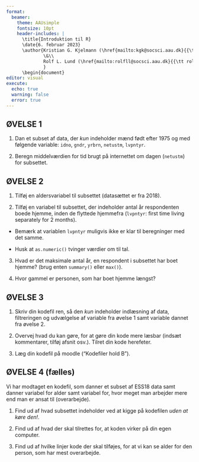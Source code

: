 ```yaml
---
format: 
  beamer:
    theme: AAUsimple
    fontsize: 10pt
    header-includes: |
      \title{Introduktion til R}
      \date{6. februar 2023}
      \author{Kristian G. Kjelmann (\href{mailto:kgk@socsci.aau.dk}{{\tt kgk@socsci.aau.dk}})\\
              \&\\
              Rolf L. Lund (\href{mailto:rolfll@socsci.aau.dk}{{\tt rolfll@socsci.aau.dk}})
              }
      \begin{document}
editor: visual
execute:
  echo: true
  warning: false
  error: true
---
```


## ØVELSE 1

1.  Dan et subset af data, der *kun* indeholder mænd født efter 1975 og med følgende variable: `idno`, `gndr`, `yrbrn`, `netustm`, `lvpntyr`.

2.  Beregn middelværdien for tid brugt på internettet om dagen (`netustm`) for subsettet.

## ØVELSE 2

1.  Tilføj en aldersvariabel til subsettet (datasættet er fra 2018).

2.  Tilføj en variabel til subsettet, der indeholder antal år respondenten boede hjemme, inden de flyttede hjemmefra (`lvpntyr`: first time living separately for 2 months).

-   Bemærk at variablen `lvpntyr` muligvis ikke er klar til beregninger med det samme.

-   Husk at `as.numeric()` tvinger værdier om til tal.

3.  Hvad er det maksimale antal år, en respondent i subsettet har boet hjemme? (brug enten `summary()` eller `max()`).

4.  Hvor gammel er personen, som har boet hjemme længst?

## ØVELSE 3

1.  Skriv din kodefil ren, så den *kun* indeholder indlæsning af data, filtreringen og udvælgelse af variable fra øvelse 1 samt variable dannet fra øvelse 2.

2.  Overvej hvad du kan gøre, for at gøre din kode mere læsbar (indsæt kommentarer, tilføj afsnit osv.). Tilret din kode herefeter.

3.  Læg din kodefil på moodle ("Kodefiler hold B").

## ØVELSE 4 (fælles)

Vi har modtaget en kodefil, som danner et subset af ESS18 data samt danner variabel for alder samt variabel for, hvor meget man arbejder mere end man er ansat til (overarbejde).

1.  Find ud af hvad subsettet indeholder ved at kigge på kodefilen *uden at køre den!*.

2.  Find ud af hvad der skal tilrettes for, at koden virker på din egen computer.

3.  Find ud af hvilke linjer kode der skal tilføjes, for at vi kan se alder for den person, som har mest overarbejde.
